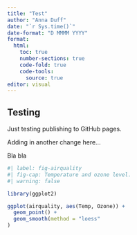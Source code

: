 ```yaml
---
title: "Test"
author: "Anna Duff"
date: "`r Sys.time()`"
date-format: "D MMMM YYYY"
format: 
  html:
    toc: true
    number-sections: true
    code-fold: true
    code-tools:
      source: true
editor: visual
---
```


## Testing

Just testing publishing to GitHub pages.

Adding in another change here...

Bla bla

```r
#| label: fig-airquality
#| fig-cap: Temperature and ozone level.
#| warning: false

library(ggplot2)

ggplot(airquality, aes(Temp, Ozone)) + 
  geom_point() + 
  geom_smooth(method = "loess"
)
```